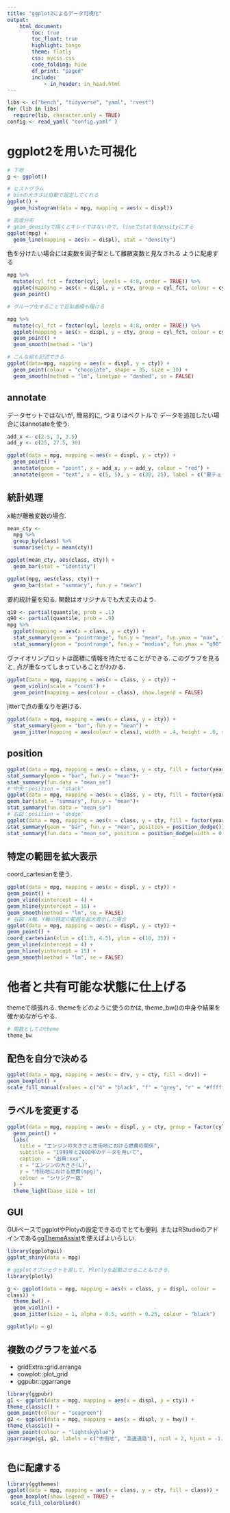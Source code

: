 ```yaml
---
title: "ggplot2によるデータ可視化"
output:
    html_document:
        toc: true
        toc_float: true
        highlight: tango
        theme: flatly
        css: mycss.css
        code_folding: hide
        df_print: "paged"
        include:
            - in_header: in_head.html
---
```


```r
libs <- c("bench", "tidyverse", "yaml", "rvest")
for (lib in libs) 
  require(lib, character.only = TRUE)
config <- read_yaml( "config.yaml" )
```

# ggplot2を用いた可視化

```r
# 下地
g <- ggplot()

# ヒストグラム
# binの大きさは自動で設定してくれる
ggplot() + 
  geom_histogram(data = mpg, mapping = aes(x = displ))

# 密度分布
# geom_densityで描くとキレイではないので, lineでstatをdensityにする
ggplot(mpg) + 
  geom_line(mapping = aes(x = displ), stat = "density")

```

色を分けたい場合には変数を因子型として離散変数と見なされる
ように配慮する


```r
mpg %>%
  mutate(cyl_fct = factor(cyl, levels = 4:8, order = TRUE)) %>%
  ggplot(mapping = aes(x = displ, y = cty, group = cyl_fct, colour = cyl_fct)) + 
  geom_point()
```


```r
# グループ化することで近似曲線も描ける

mpg %>%
  mutate(cyl_fct = factor(cyl, levels = 4:8, order = TRUE)) %>%
  ggplot(mapping = aes(x = displ, y = cty, group = cyl_fct, colour = cyl_fct)) + 
  geom_point() + 
  geom_smooth(method = "lm")

```


```r
# こんな絵も記述できる
ggplot(data=mpg, mapping = aes(x = displ, y = cty)) + 
  geom_point(colour = "chocolate", shape = 35, size = 10) + 
  geom_smooth(method = "lm", linetype = "dashed", se = FALSE)

```

## annotate

データセットではないが, 簡易的に, つまりはベクトルで
データを追加したい場合にはannotateを使う. 


```r
add_x <- c(2.5, 3, 3.5)
add_y <- c(25, 27.5, 30)

ggplot(data = mpg, mapping = aes(x = displ, y = cty)) + 
  geom_point() + 
  annotate(geom = "point", x = add_x, y = add_y, colour = "red") + 
  annotate(geom = "text", x = c(5, 5), y = c(30, 25), label = c("要チェック", "赤色のデータを追加"))


```

## 統計処理

x軸が離散変数の場合. 

```r
mean_cty <- 
  mpg %>% 
  group_by(class) %>% 
  summarise(cty = mean(cty))

ggplot(mean_cty, aes(class, cty)) +
  geom_bar(stat = "identity")

ggplot(mpg, aes(class, cty)) +
  geom_bar(stat = "summary", fun.y = "mean")
```

要約統計量を知る. 関数はオリジナルでも大丈夫のよう. 

```r
q10 <- partial(quantile, prob = .1)
q90 <- partial(quantile, prob = .9)
mpg %>%
  ggplot(mapping = aes(x = class, y = cty)) + 
  stat_summary(geom = "pointrange", fun.y = "mean", fun.ymax = "max", fun.ymin = "min") + 
  stat_summary(geom = "pointrange", fun.y = "median", fun.ymax = "q90", fun.ymin = "q10", colour ="red")
```


ヴァイオリンプロットは面積に情報を持たせることができる. 
このグラフを見ると, 点が重なってしまっていることがわかる. 

```r
ggplot(data = mpg, mapping = aes(x = class, y = cty)) + 
  geom_violin(scale = "count") + 
  geom_point(mapping = aes(colour = class), show.legend = FALSE)
```


jitterで点の重なりを避ける. 

```r
ggplot(data = mpg, mapping = aes(x = class, y = cty)) + 
  stat_summary(geom = "bar", fun.y = "mean") + 
  geom_jitter(mapping = aes(colour = class), width = .4, height = .0, show.legend = FALSE)
```


## position

```r
ggplot(data = mpg, mapping = aes(x = class, y = cty, fill = factor(year)))+
stat_summary(geom = "bar", fun.y = "mean")+
stat_summary(fun.data = "mean_se")
# 中央：position = "stack"
ggplot(data = mpg, mapping = aes(x = class, y = cty, fill = factor(year)))+
geom_bar(stat = "summary", fun.y = "mean")+
stat_summary(fun.data = "mean_se")
# 右図：position = "dodge"
ggplot(data = mpg, mapping = aes(x = class, y = cty, fill = factor(year)))+
stat_summary(geom = "bar", fun.y = "mean", position = position_dodge())+
stat_summary(fun.data = "mean_se", position = position_dodge(width = 0.9))
```

## 特定の範囲を拡大表示

coord_cartesianを使う. 



```r
ggplot(data = mpg, mapping = aes(x = displ, y = cty)) +
geom_point() +
geom_vline(xintercept = 4) +
geom_hline(yintercept = 15) +
geom_smooth(method = "lm", se = FALSE)
# 右図：X軸、Y軸の特定の範囲を拡大表示した場合
ggplot(data = mpg, mapping = aes(x = displ, y = cty)) +
geom_point() +
coord_cartesian(xlim = c(1.5, 4.5), ylim = c(10, 35)) +
geom_vline(xintercept = 4) +
geom_hline(yintercept = 15) +
geom_smooth(method = "lm", se = FALSE)
```


# 他者と共有可能な状態に仕上げる

themeで頑張れる. themeをどのように使うのかは, theme_bw()の中身や結果を
確かめながらやる. 

```r
# 関数としてのtheme
theme_bw
```


## 配色を自分で決める

```r
ggplot(data = mpg, mapping = aes(x = drv, y = cty, fill = drv)) +
geom_boxplot() +
scale_fill_manual(values = c("4" = "black", "f" = "grey", "r" = "#ffffff"))
```



## ラベルを変更する

```r
ggplot(data = mpg, mapping = aes(x = displ, y = cty, group = factor(cyl), colour = factor(cyl))) +
  geom_point() + 
  labs(
    title = "エンジンの大きさと市街地における燃費の関係",
    subtitle = "1999年と2008年のデータを用いて", 
    caption  = "出典:xxx",
    x = "エンジンの大きさ(L)",
    y = "市街地における燃費(mpg)", 
    colour = "シリンダー数"
  ) + 
  theme_light(base_size = 18)
```

## GUI

GUIベースでggplotやPlotyの設定できるのでとても便利. 
またはRStudioのアドインである[ggThemeAssist](https://github.com/calligross/ggthemeassist)を使えばよいらしい. 

```r
library(ggplotgui)
ggplot_shiny(data = mpg)
```




```r

# ggplotオブジェクトを渡して, Plotlyを起動させることもできる. 
library(plotly)

g <- ggplot(data = mpg, mapping = aes(x = class, y = displ, colour =
class)) +
  theme_bw() +
  geom_violin() +
  geom_jitter(size = 1, alpha = 0.5, width = 0.25, colour = "black")

ggplotly(p = g)
```



## 複数のグラフを並べる

- gridExtra::grid.arrange
- cowplot::plot_grid
- ggpubr::ggarrange

```r

library(ggpubr)
g1 <- ggplot(data = mpg, mapping = aes(x = displ, y = cty)) +
theme_classic() +
geom_point(colour = "seagreen")
g2 <- ggplot(data = mpg, mapping = aes(x = displ, y = hwy)) +
theme_classic() +
geom_point(colour = "lightskyblue")
ggarrange(g1, g2, labels = c("市街地", "高速道路"), ncol = 2, hjust = -1.5)



```

## 色に配慮する


```r
library(ggthemes)
ggplot(data = mpg, mapping = aes(x = class, y = cty, fill = class)) +
 geom_boxplot(show.legend = TRUE) + 
 scale_fill_colorblind()
```



